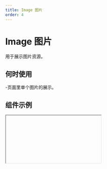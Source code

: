 ```yaml
---
title: Image 图片
order: 4
---
```


# Image 图片

用于展示图片资源。

## 何时使用

-页面里单个图片的展示。

## 组件示例


<Iframe url="https://www.aliwork.com/developer/image-v2?isRenderNav=false" />

## 组件属性


<AttrTable
  dataSource={[
    {
      code: "src",
      type: "string",
      default: '-',
      desc: "图片地址",
    },
    {
      code: "width",
      type: "number",
      default: "350",
      desc: "宽",
    },
    {
      code: "autuWidth",
      type: "boolean",
      default: "false",
      desc: "宽度自适应",
    },
    {
      code: "height",
      type: "number",
      default: "200",
      desc: "高",
    },
    {
      code: "autuHeight",
      type: "boolean",
      default: "false",
      desc: "高度自适应",
    },
    {
      code: "fit",
      type: `'cover' | 'contain' | 'fill'`,
      default: `'cover'`,
      desc: "摆放方式",
    },
    {
      code: "round",
      type: `'16' | '8' | '4' | '0' | '自定义'`,
      default: "0",
      desc: "圆角",
    },
    {
      code: "roundRadius",
      type: "number",
      default: "0",
      desc: "圆角大小",
    },
    {
      code: "title",
      type: "string",
      default: '-',
      desc: "图片标题",
    },
    {
      code: "alt",
      type: "string",
      default: `'Image 404'`,
      desc: "图片未加载时的占位文字",
    },
    {
      code: "preview",
      type: "boolean",
      default: "false",
      desc: "是否开启图片预览",
    },
    {
      code: "onClick",
      type: "(e:evevt: Object) => void",
      default: "",
      desc: "点击图片时触发事件",
    },
  ]}
/>
